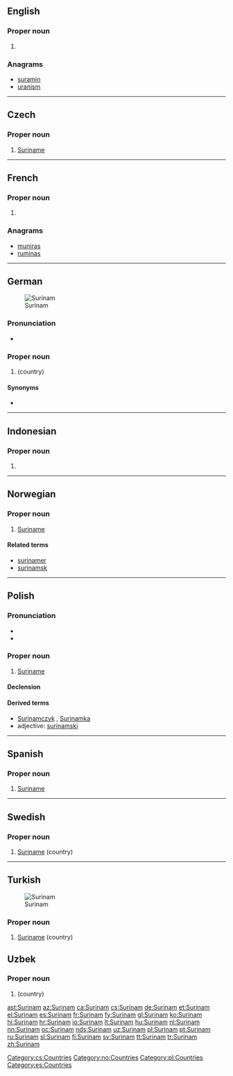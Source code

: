 ==English==

===Proper noun===
{{en-proper noun}}

# {{alternative spelling of|Suriname}}

===Anagrams===
* [[suramin#English|suramin]]
* [[uranism#English|uranism]]

----

==Czech==

===Proper noun===
{{cs-proper noun|g=m}}

# [[Suriname]]

[[Category:cs:Countries]]

----

==French==

===Proper noun===
{{fr-proper noun}}

# {{alternative spelling of|Suriname|lang=fr}}

===Anagrams===
* [[muniras#French|muniras]]
* [[ruminas#French|ruminas]]

----

==German==
{{slim-wikipedia|Suriname|lang=de}}
[[Image:LocationSuriname.png|thumb|Surinam]]

===Pronunciation===
* {{IPA|/ˈzuːrinam/|lang=de}}

===Proper noun===
{{head|de|proper noun}}

# {{l|en|Suriname}} (country)

====Synonyms====
* {{l|de|Suriname}} <!-- main article -->

----

==Indonesian==

===Proper noun===
{{head|id|proper noun}}

# {{alternative spelling of|Suriname|lang=id}}

----

==Norwegian==

===Proper noun===
{{head|no|proper noun}}

# [[Suriname]]

====Related terms====
* [[surinamer]]
* [[surinamsk]]

[[Category:no:Countries]]

----

==Polish==

===Pronunciation===
* {{IPA|/suˈrinam/|lang=pl}}
* {{audio|Pl-Surinam.ogg|Audio}}

===Proper noun===
{{head|pl|proper noun|g=m}}

# [[Suriname]]

====Declension====
{{pl-decl-noun-sing
|Surinam
|Surinamu
|Surinamowi
|Surinam
|Surinamem
|Surinamie
|Surinamie
}}

====Derived terms====
* [[Surinamczyk]] {{m}}, [[Surinamka]] {{f}}
* adjective: [[surinamski]]

[[Category:pl:Countries]]

----

==Spanish==
{{wikipedia|lang=es}}

===Proper noun===
{{es-proper noun}}

# [[Suriname]]

[[Category:es:Countries]]

----

==Swedish==
{{wikipedia|lang=sv}}

===Proper noun===
{{head|sv|proper noun}}

# [[Suriname]] (country)

----

==Turkish==
[[Image: Suriname-CIA WFB Map.png|thumb|Surinam]]

===Proper noun===
{{head|tr|proper noun}}

# [[Suriname]] (country)

{{tbot entry|Turkish|Suriname|2010|July|tr}}

==Uzbek==
===Proper noun===
{{head|uz|proper noun}}

# {{l|en|Suriname}} (country)

[[ast:Surinam]]
[[az:Surinam]]
[[ca:Surinam]]
[[cs:Surinam]]
[[de:Surinam]]
[[et:Surinam]]
[[el:Surinam]]
[[es:Surinam]]
[[fr:Surinam]]
[[fy:Surinam]]
[[gl:Surinam]]
[[ko:Surinam]]
[[hi:Surinam]]
[[hr:Surinam]]
[[io:Surinam]]
[[lt:Surinam]]
[[hu:Surinam]]
[[nl:Surinam]]
[[nn:Surinam]]
[[oc:Surinam]]
[[nds:Surinam]]
[[uz:Surinam]]
[[pl:Surinam]]
[[pt:Surinam]]
[[ru:Surinam]]
[[sl:Surinam]]
[[fi:Surinam]]
[[sv:Surinam]]
[[tt:Surinam]]
[[tr:Surinam]]
[[zh:Surinam]]